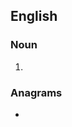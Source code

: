 ==English==

===Noun===
{{head|en|noun plural form}}

# {{plural of|paring|lang=en}}

===Anagrams===
* {{anagrams|en|a=aginprs|gnisrap|parsing|rapings|rasping|sparing}}
